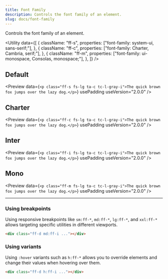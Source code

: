 ```yaml
---
title: Font Family
description: Controls the font family of an element.
slug: docs/font-family
---
```


Controls the font family of an element.

<Utility
  data={[
    {
      className: "ff-s",
      properties: ["font-family: system-ui, sans-serif;"],
    },
    {
      className: "ff-c",
      properties: ["font-family: Charter, Cambria, serif;"],
    },
    {
      className: "ff-m",
      properties: ["font-family: ui-monospace, Consolas, monospace;"],
    },
  ]}
/>

## Default

<Preview
  data={`<p class="ff-s fs-lg ta-c tc-l-gray-i">The quick brown fox jumps over the lazy dog.</p>`}
  usePadding
  useVersion="2.0.0"
/>

## Charter

<Preview
  data={`<p class="ff-c fs-lg ta-c tc-l-gray-i">The quick brown fox jumps over the lazy dog.</p>`}
  usePadding
  useVersion="2.0.0"
/>

## Inter

<Preview
  data={`<p class="ff-i fs-lg ta-c tc-l-gray-i">The quick brown fox jumps over the lazy dog.</p>`}
  usePadding
  useVersion="2.0.0"
/>

## Mono

<Preview
  data={`<p class="ff-m fs-lg ta-c tc-l-gray-i">The quick brown fox jumps over the lazy dog.</p>`}
  usePadding
  useVersion="2.0.0"
/>

---

### Using breakpoints

Using responsive breakpoints like `sm:ff-*`, `md:ff-*`, `lg:ff-*`, and `xxl:ff-*` allows targeting specific utilities in different viewports.

```html "md:ff-i"
<div class="ff-d md:ff-i ..."></div>
```

### Using variants

Using `:hover` variants such as `h:ff-*` allows you to override elements and change their values when hovering over them.

```html "h:ff-i"
<div class="ff-d h:ff-i ..."></div>
```
